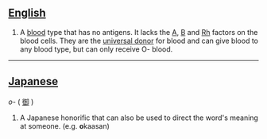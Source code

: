 ==[[English]]==
#A [[blood]] type that has no antigens.  It lacks the [[A]], [[B]] and [[Rh]] factors on the blood cells.  They are the [[universal donor]] for blood and can give blood to any blood type, but can only receive O- blood.

----

==[[Japanese]]==
''o-'' ( [[御]] )
#A Japanese honorific that can also be used to direct the word's meaning at someone.  (e.g. '''o'''kaasan)
